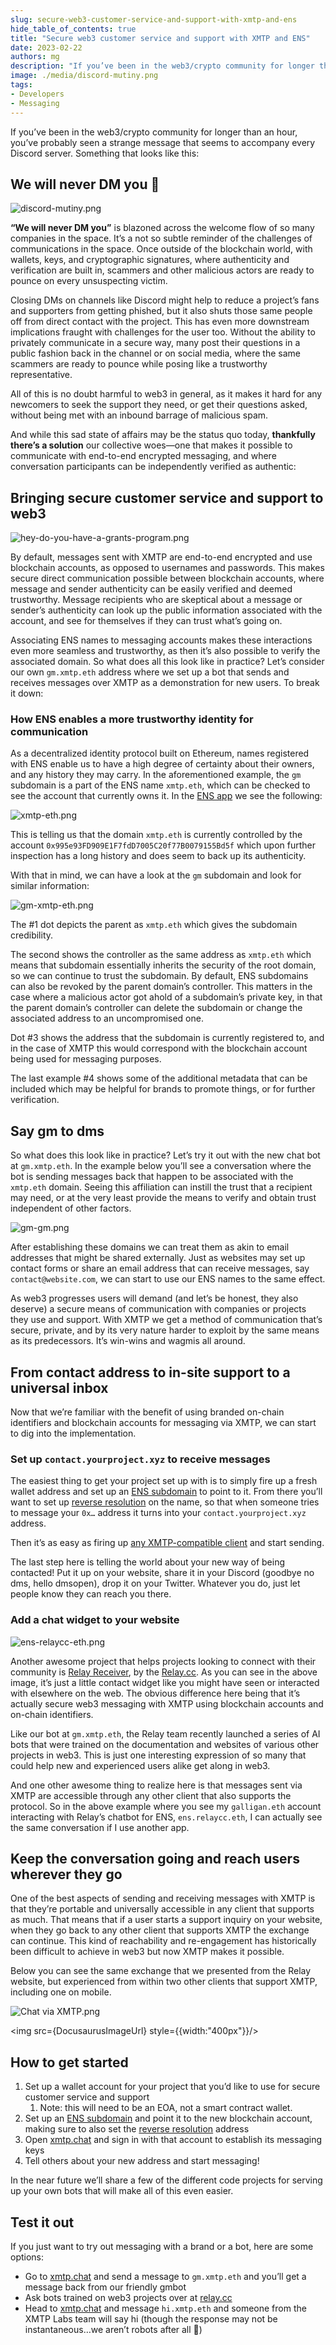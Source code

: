 ```yaml
---
slug: secure-web3-customer-service-and-support-with-xmtp-and-ens
hide_table_of_contents: true
title: "Secure web3 customer service and support with XMTP and ENS"
date: 2023-02-22
authors: mg
description: "If you’ve been in the web3/crypto community for longer than an hour, you’ve probably seen a strange message that seems to accompany every Discord server."
image: ./media/discord-mutiny.png
tags:
- Developers
- Messaging
---
```


If you’ve been in the web3/crypto community for longer than an hour, you’ve probably seen a strange message that seems to accompany every Discord server. Something that looks like this:

## We will never DM you 🫣

![discord-mutiny.png](./media/discord-mutiny.png)

<!--truncate-->

**“We will never DM you”** is blazoned across the welcome flow of so many companies in the space. It’s a not so subtle reminder of the challenges of communications in the space. Once outside of the blockchain world, with wallets, keys, and cryptographic signatures, where authenticity and verification are built in, scammers and other malicious actors are ready to pounce on every unsuspecting victim.

Closing DMs on channels like Discord might help to reduce a project’s fans and supporters from getting phished, but it also shuts those same people off from direct contact with the project. This has even more downstream implications fraught with challenges for the user too. Without the ability to privately communicate in a secure way, many post their questions in a public fashion back in the channel or on social media, where the same scammers are ready to pounce while posing like a trustworthy representative.

All of this is no doubt harmful to web3 in general, as it makes it hard for any newcomers to seek the support they need, or get their questions asked, without being met with an inbound barrage of malicious spam.

And while this sad state of affairs may be the status quo today, **thankfully there’s a solution** our collective woes—one that makes it possible to communicate with end-to-end encrypted messaging, and where conversation participants can be independently verified as authentic:

## Bringing secure customer service and support to web3

![hey-do-you-have-a-grants-program.png](./media/hey-do-you-have-a-grants-program.png)

By default, messages sent with XMTP are end-to-end encrypted and use blockchain accounts, as opposed to usernames and passwords. This makes secure direct communication possible between blockchain accounts, where message and sender authenticity can be easily verified and deemed trustworthy. Message recipients who are skeptical about a message or sender’s authenticity can look up the public information associated with the account, and see for themselves if they can trust what’s going on.

Associating ENS names to messaging accounts makes these interactions even more seamless and trustworthy, as then it’s also possible to verify the associated domain. So what does all this look like in practice? Let’s consider our own `gm.xmtp.eth` address where we set up a bot that sends and receives messages over XMTP as a demonstration for new users. To break it down:

### How ENS enables a more trustworthy identity for communication

As a decentralized identity protocol built on Ethereum, names registered with ENS enable us to have a high degree of certainty about their owners, and any history they may carry. In the aforementioned example, the `gm` subdomain is a part of the ENS name  `xmtp.eth`, which can be checked to see the account that currently owns it. In the [ENS app](https://app.ens.domains/name/xmtp.eth/details) we see the following:

![xmtp-eth.png](./media/xmtp-eth.png)

This is telling us that the domain `xmtp.eth` is currently controlled by the account `0x995e93FD909E1F7fdD7005C20f77B0079155Bd5f` which upon further inspection has a long history and does seem to back up its authenticity.

With that in mind, we can have a look at the `gm` subdomain and look for similar information:

![gm-xmtp-eth.png](./media/gm-xmtp-eth.png)

The #1 dot depicts the parent as `xmtp.eth` which gives the subdomain credibility.

The second shows the controller as the same address as `xmtp.eth` which means that subdomain essentially inherits the security of the root domain, so we can continue to trust the subdomain. By default, ENS subdomains can also be revoked by the parent domain’s controller. This matters in the case where a malicious actor got ahold of a subdomain’s private key, in that the parent domain’s controller can delete the subdomain or change the associated address to an uncompromised one.

Dot #3 shows the address that the subdomain is currently registered to, and in the case of XMTP this would correspond with the blockchain account being used for messaging purposes.

The last example #4 shows some of the additional metadata that can be included which may be helpful for brands to promote things, or for further verification.

## Say gm to dms

So what does this look like in practice? Let’s try it out with the new chat bot at `gm.xmtp.eth`. In the example below you’ll see a conversation where the bot is sending messages back that happen to be associated with the `xmtp.eth` domain. Seeing this affiliation can instill the trust that a recipient may need, or at the very least provide the means to verify and obtain trust independent of other factors.

![gm-gm.png](./media/gm-gm.png)

After establishing these domains we can treat them as akin to email addresses that might be shared externally. Just as websites may set up contact forms or share an email address that can receive messages, say `contact@website.com`, we can start to use our ENS names to the same effect.

As web3 progresses users will demand (and let’s be honest, they also deserve) a secure means of communication with companies or projects they use and support. With XMTP we get a method of communication that’s secure, private, and by its very nature harder to exploit by the same means as its predecessors. It’s win-wins and wagmis all around.

## From contact address to in-site support to a universal inbox

Now that we’re familiar with the benefit of using branded on-chain identifiers and blockchain accounts for messaging via XMTP, we can start to dig into the implementation.

### Set up `contact.yourproject.xyz` to receive messages

The easiest thing to get your project set up with is to simply fire up a fresh wallet address and set up an [ENS subdomain](https://docs.ens.domains/dapp-developer-guide/managing-names) to point to it. From there you’ll want to set up [reverse resolution](https://docs.ens.domains/dapp-developer-guide/managing-names#configuring-reverse-resolution) on the name, so that when someone tries to message your `0x…` address it turns into your `contact.yourproject.xyz` address.

Then it’s as easy as firing up [any XMTP-compatible client](https://github.com/xmtp/awesome-xmtp) and start sending.

The last step here is telling the world about your new way of being contacted! Put it up on your website, share it in your Discord (goodbye no dms, hello dmsopen), drop it on your Twitter. Whatever you do, just let people know they can reach you there.

### Add a chat widget to your website

![ens-relaycc-eth.png](./media/ens-relaycc-eth.png)

Another awesome project that helps projects looking to connect with their community is [Relay Receiver](https://github.com/relaycc/receiver), by the [Relay.cc](http://relay.cc). As you can see in the above image, it’s just a little contact widget like you might have seen or interacted with elsewhere on the web. The obvious difference here being that it’s actually secure web3 messaging with XMTP using blockchain accounts and on-chain identifiers.

Like our bot at `gm.xmtp.eth`, the Relay team recently launched a series of AI bots that were trained on the documentation and websites of various other projects in web3. This is just one interesting expression of so many that could help new and experienced users alike get along in web3.

And one other awesome thing to realize here is that messages sent via XMTP are accessible through any other client that also supports the protocol. So in the above example where you see my `galligan.eth` account interacting with Relay’s chatbot for ENS, `ens.relaycc.eth`, I can actually see the same conversation if I use another app.

## Keep the conversation going and reach users wherever they go

One of the best aspects of sending and receiving messages with XMTP is that they’re portable and universally accessible in any client that supports as much. That means that if a user starts a support inquiry on your website, when they go back to any other client that supports XMTP the exchange can continue. This kind of reachability and re-engagement has historically been difficult to achieve in web3 but now XMTP makes it possible.

Below you can see the same exchange that we presented from the Relay website, but experienced from within two other clients that support XMTP, including one on mobile.

![Chat via XMTP.png](./media/Chat_via_XMTP.png)

<img src={DocusaurusImageUrl} style={{width:"400px"}}/>

## How to get started

1. Set up a wallet account for your project that you’d like to use for secure customer service and support
    1. Note: this will need to be an EOA, not a smart contract wallet.
2. Set up an [ENS subdomain](https://docs.ens.domains/dapp-developer-guide/managing-names#creating-subdomains) and point it to the new blockchain account, making sure to also set the [reverse resolution](https://docs.ens.domains/dapp-developer-guide/managing-names#configuring-reverse-resolution) address
3. Open [xmtp.chat](http://xmtp.chat) and sign in with that account to establish its messaging keys
4. Tell others about your new address and start messaging!

In the near future we’ll share a few of the different code projects for serving up your own bots that will make all of this even easier.

## Test it out

If you just want to try out messaging with a brand or a bot, here are some options:

- Go to [xmtp.chat](http://xmtp.chat) and send a message to `gm.xmtp.eth` and you’ll get a message back from our friendly gmbot
- Ask bots trained on web3 projects over at [relay.cc](http://relay.cc)
- Head to [xmtp.chat](http://xmtp.chat) and message `hi.xmtp.eth` and someone from the XMTP Labs team will say hi (though the response may not be instantaneous…we aren’t robots after all 🤖)
